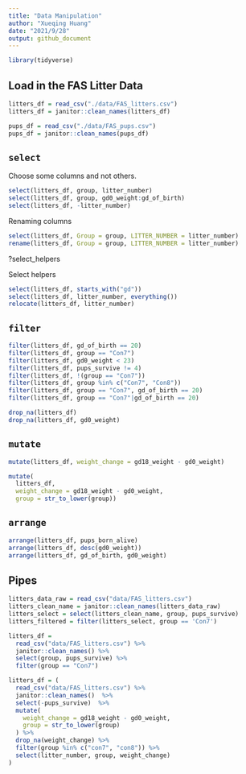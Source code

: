 ```yaml
---
title: "Data Manipulation"
author: "Xueqing Huang"
date: "2021/9/28"
output: github_document
---
```


```r
library(tidyverse)
```

## Load in the  FAS Litter Data

```r
litters_df = read_csv("./data/FAS_litters.csv")
litters_df = janitor::clean_names(litters_df)

pups_df = read_csv("./data/FAS_pups.csv")
pups_df = janitor::clean_names(pups_df)

```

## `select` 

Choose some columns and not others.

```r
select(litters_df, group, litter_number)
select(litters_df, group, gd0_weight:gd_of_birth)
select(litters_df, -litter_number)
```

Renaming columns

```r
select(litters_df, Group = group, LITTER_NUMBER = litter_number)
rename(litters_df, Group = group, LITTER_NUMBER = litter_number)
```

?select_helpers

Select helpers

```r
select(litters_df, starts_with("gd"))
select(litters_df, litter_number, everything())
relocate(litters_df, litter_number)
```


##  `filter`

```r
filter(litters_df, gd_of_birth == 20)
filter(litters_df, group == "Con7")
filter(litters_df, gd0_weight < 23)
filter(litters_df, pups_survive != 4)
filter(litters_df, !(group == "Con7"))
filter(litters_df, group %in% c("Con7", "Con8"))
filter(litters_df, group == "Con7", gd_of_birth == 20)
filter(litters_df, group == "Con7"|gd_of_birth == 20)

drop_na(litters_df)
drop_na(litters_df, gd0_weight)
```

## `mutate`

```r
mutate(litters_df, weight_change = gd18_weight - gd0_weight)

mutate(
  litters_df,
  weight_change = gd18_weight - gd0_weight,
  group = str_to_lower(group))
```

## `arrange`

```r
arrange(litters_df, pups_born_alive)
arrange(litters_df, desc(gd0_weight))
arrange(litters_df, gd_of_birth, gd0_weight)
```

## Pipes

```r
litters_data_raw = read_csv("data/FAS_litters.csv")
litters_clean_name = janitor::clean_names(litters_data_raw)
litters_select = select(litters_clean_name, group, pups_survive)
litters_filtered = filter(litters_select, group == 'Con7')

litters_df = 
  read_csv("data/FAS_litters.csv") %>%
  janitor::clean_names() %>%
  select(group, pups_survive) %>% 
  filter(group == "Con7")

litters_df = (
  read_csv("data/FAS_litters.csv") %>%
  janitor::clean_names()  %>%
  select(-pups_survive)  %>%
  mutate(
    weight_change = gd18_weight - gd0_weight,
    group = str_to_lower(group)
  ) %>%
  drop_na(weight_change) %>%
  filter(group %in% c("con7", "con8")) %>%
  select(litter_number, group, weight_change)
)
```

